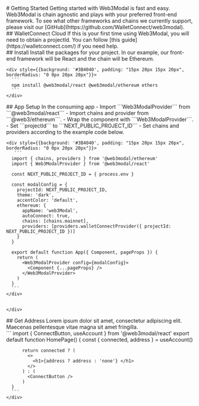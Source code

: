 
<MDXLayout>
  
<div style={{display: "flex"}}>
  <MDXContentSection>
      <div>
<div style={{padding: '1em 0 1em 0'}}>
    # Getting Started
    Getting started with Web3Modal is fast and easy. Web3Modal is chain agnostic and plays with your preferred front-end framework.
    To see what other frameworks and chains we currently support, please visit our [GitHub](https://github.com/WalletConnect/web3modal).
  </div>

  <div style={{padding: '1em 0 1em 0'}}>
    ## WalletConnect Cloud
    If this is your first time using Web3Modal, you will need to obtain a projectId. You can follow [this guide](https://walletconnect.com/) if you need help.
  </div>

  <div style={{padding: '1em 0 1em 0'}}>
    ## Install
    Install the packages for your project. In our example, our front-end framework will be React and the chain will be Ethereum.

    <div style={{background: '#3B4040', padding: "15px 20px 15px 20px", borderRadius: "0 0px 20px 20px"}}>
      ```
      npm install @web3modal/react @web3modal/ethereum ethers
      ```
    </div>

  </div>

  <div style={{padding: '1em 0 1em 0'}}>
    ## App Setup
      In the consuming app
      - Import ```Web3ModalProvider``` from ```@web3modal/react```  
      - Import chains and provider from ```@web3/ethereum```.
      - Wrap the component with ```Web3ModalProvider```.
      - Set ```projectId``` to ```NEXT_PUBLIC_PROJECT_ID``` 
      - Set chains and providers according to the example code below.

    <div style={{background: '#3B4040', padding: "15px 20px 15px 20px", borderRadius: "0 0px 20px 20px"}}>
       ```
      import { chains, providers } from '@web3modal/ethereum'
      import { Web3ModalProvider } from '@web3modal/react'

      const NEXT_PUBLIC_PROJECT_ID = { process.env }

      const modalConfig = {
        projectId: NEXT_PUBLIC_PROJECT_ID,
        theme: 'dark',
        accentColor: 'default',
        ethereum: {
          appName: 'web3Modal',
          autoConnect: true,
          chains: [chains.mainnet],
          providers: [providers.walletConnectProvider({ projectId: NEXT_PUBLIC_PROJECT_ID })]
        }
      }

      export default function App({ Component, pageProps }) {
        return (
          <Web3ModalProvider config={modalConfig}>
            <Component {...pageProps} />
          </Web3ModalProvider>
        )
      }
      ```
    </div>

     
    </div>
  
  <div style={{padding: '1em 0 1em 0'}}>
    ## Get Address
    Lorem ipsum dolor sit amet, consectetur adipiscing elit. Maecenas pellentesque vitae magna sit amet fringilla.
    <div style={{background: '#3B4040', padding: "15px 20px 15px 20px", borderRadius: "0 0px 20px 20px"}}>
      ```
      import { ConnectButton, useAccount } from '@web3modal/react'
        export default function HomePage() {
          const { connected, address } = useAccount()

          return connected ? (
            <>
              <h1>{address ? address : 'none'} </h1>
            </>
          ) : (
            <ConnectButton />
          )
      }      
      ```
    </div>

  </div>

  </div>
  </MDXContentSection>

  <MDXToCSection/>
</div>





  
</MDXLayout>
